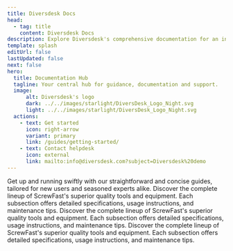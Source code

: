 ```yaml
---
title: Diversdesk Docs
head:
  - tag: title
    content: Diversdesk Docs
description: Explore Diversdesk's comprehensive documentation for an in-depth look at our software its features. 
template: splash
editUrl: false
lastUpdated: false
next: false
hero:
  title: Documentation Hub
  tagline: Your central hub for guidance, documentation and support.
  image:
      alt: Diversdesk's logo
      dark: ../../images/starlight/DiversDesk_Logo_Night.svg
      light: ../../images/starlight/DiversDesk_Logo_Night.svg
  actions:
    - text: Get started
      icon: right-arrow
      variant: primary
      link: /guides/getting-started/
    - text: Contact helpdesk
      icon: external
      link: mailto:info@diversdesk.com?subject=Diversdesk%20demo
---
```


<CardGrid stagger>

  <Card title="Quick Start Guides" icon="document">
    Get up and running swiftly with our straightforward and concise guides, tailored for new users and seasoned experts alike.
  </Card>

  <Card title="Tools & Equipment" icon="seti:eslint">
    Discover the complete lineup of ScrewFast's superior quality tools and equipment. Each subsection offers detailed specifications, usage instructions, and maintenance tips.
  </Card>

   <Card title="Construction Services" icon="seti:puppet">
    Discover the complete lineup of ScrewFast's superior quality tools and equipment. Each subsection offers detailed specifications, usage instructions, and maintenance tips.
  </Card>

   <Card title="Advanced Topics" icon="seti:terraform">
    Discover the complete lineup of ScrewFast's superior quality tools and equipment. Each subsection offers detailed specifications, usage instructions, and maintenance tips.
  </Card>
</CardGrid>
